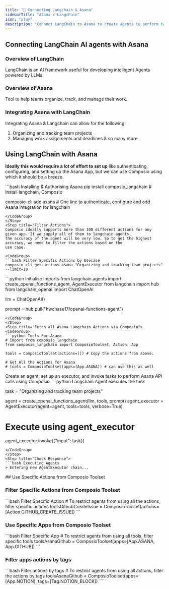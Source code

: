 ```yaml
---
title: "🚀 Connecting Langchain & Asana"
sidebarTitle: "Asana x Langchain"
icon: "play"
description: "Connect LangChain to Asana to create agents to perform tasks using natural language"
---
```


## Connecting LangChain AI agents with Asana

### Overview of LangChain

LangChain is an AI framework useful for developing intelligent Agents powered by LLMs.

### Overview of Asana

Tool to help teams organize, track, and manage their work.

### Integrating Asana with LangChain

Integrating Asana & Langchain can allow for the following:

1. Organizing and tracking team projects
2. Managing work assignments and deadlines
& so many more

## Using LangChain with Asana

<Steps>
<Step title="Setting Up the Environment">

**Ideally this would require a lot of effort to set up** like authenticating, configuring, and setting up the Asana App, but we can use Composio using which it should be a breeze.

<CodeGroup>
```bash Installing & Authorising Asana
pip install composio_langchain # Install langchain, Composio 

composio-cli add asana # One line to authenticate, configure and add Asana integration for langchain
```
</CodeGroup>
</Step>
<Step title="Filter Actions">
Composio ideally supports more than 100 different actions for any given app. If we supply all of them to langchain agents, 
the accuracy of the agent will be very low. So to get the highest accuracy, we need to filter the actions based on the 
use case.

<CodeGroup>
```bash Filter Specific Actions by Usecase
composio-cli get-actions asana "Organizing and tracking team projects" --limit=10
```
</CodeGroup>

</Step>
<Step title="Import Base Packages">

<CodeGroup>
```python Initialise Imports
from langchain.agents import create_openai_functions_agent, AgentExecutor
from langchain import hub
from langchain_openai import ChatOpenAI


llm = ChatOpenAI()

prompt = hub.pull("hwchase17/openai-functions-agent")
```
</CodeGroup>
</Step>
<Step title="Fetch all Asana Langchain Actions via Composio">
<CodeGroup>
```python Tools For Asana
# Import from composio_langchain
from composio_langchain import ComposioToolset, Action, App

tools = ComposioToolset(actions=[]) # Copy the actions from above. 

# Get All the Actions for Asana
# tools = ComposioToolset(apps=[App.ASANA]) # can use this as well
```
</CodeGroup>
</Step>
<Step title="Execute the Agent">
Create an agent, set up an executor, and invoke tasks to perform Asana API calls using Composio. 
<CodeGroup>
```python Langchain Agent executes the task

task = "Organizing and tracking team projects"

agent = create_openai_functions_agent(llm, tools, prompt)
agent_executor = AgentExecutor(agent=agent, tools=tools, verbose=True)

# Execute using agent_executor
agent_executor.invoke({"input": task})
```
</CodeGroup>
</Step>
<Step title="Check Response">
```bash Executing Agents
> Entering new AgentExecutor chain...
```
</Step>
</Steps>
## Use Specific Actions from Composio Toolset

### Filter Specific Actions from Composio Toolset

<CodeGroup>
```bash Filter Specific Action
# To restrict agents from using all the actions, filter specific actions
toolsGithubCreateIssue = ComposioToolset(actions=[Action.GITHUB_CREATE_ISSUE])
```
</CodeGroup>

### Use Specific Apps from Composio Toolset
<CodeGroup>
```bash Filter Specific App
# To restrict agents from using all tools, filter specific tools
toolsAsanaGithub = ComposioToolset(apps=[App.ASANA, App.GITHUB])
```
</CodeGroup>

### Filter apps actions by tags 
<CodeGroup>
```bash Filter actions by tags
# To restrict agents from using all actions, filter the actions by tags
toolsAsanaGithub = ComposioToolset(apps=[App.NOTION], tags=[Tag.NOTION_BLOCK])
```
</CodeGroup>

